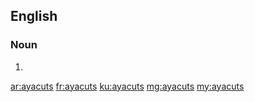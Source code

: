 ==English==

===Noun===
{{head|en|plural}}

# {{plural of|ayacut|lang=en|nocat=1}}

[[ar:ayacuts]]
[[fr:ayacuts]]
[[ku:ayacuts]]
[[mg:ayacuts]]
[[my:ayacuts]]
